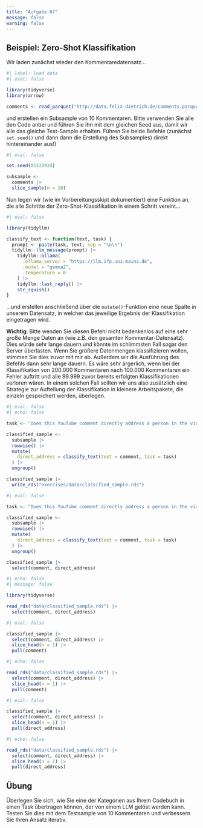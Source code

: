 ```yaml
---
title: "Aufgabe 07"
message: false
warning: false
---
```


## Beispiel: Zero-Shot Klassifikation

Wir laden zunächst wieder den Kommentaredatensatz...

```r
#| label: load data
#| eval: false

library(tidyverse)
library(arrow)

comments <- read_parquet("http://data.felix-dietrich.de/comments.parquet.gzip")
```

und erstellen ein Subsample von 10 Kommentaren. Bitte verwenden Sie alle den Code anbei und führen Sie ihn mit dem gleichen Seed aus, damit wir alle das gleiche Test-Sample erhalten. Führen Sie beide Befehle (zunächst `set.seed()` und dann dann die Erstellung des Subsamples) direkt hintereinander aus!)

```r
#| eval: false

set.seed(05122024)

subsample <- 
  comments |> 
  slice_sample(n = 10)
```

Nun legen wir (wie im Vorbereitungsskipt dokumentiert) eine Funktion an, die alle Schritte der Zero-Shot-Klassifikation in einem Schritt vereint...

```r
#| eval: false

library(tidyllm)

classify_text <- function(text, task) {
  prompt <- paste(task, text, sep = "\n\n")
  tidyllm::llm_message(prompt) |>
    tidyllm::ollama(
      .ollama_server = "https://llm.ifp.uni-mainz.de",
      .model = "gemma2",
      .temperature = 0
    ) |>
    tidyllm::last_reply() |>
    str_squish()
}
```

...und erstellen anschließend über die `mutate()`-Funktion eine neue Spalte in unserem Datensatz, in welcher das jeweilige Ergebnis der Klassifikation eingetragen wird.

::: {.callout-warning}
**Wichtig**: Bitte wenden Sie diesen Befehl nicht bedenkenlos auf eine sehr große Menge Daten an (wie z.B. den gesamten Kommentar-Datensatz). Dies würde sehr lange dauern und könnte im schlimmsten Fall sogar den Server überlasten. Wenn Sie größere Datenmengen klassifizieren wollen, stimmen Sie dies zuvor mit mir ab. Außerdem wir die Ausführung des Befehls dann sehr lange dauern. Es wäre sehr ärgerlich, wenn bei der Klassifikation von 200.000 Kommentaren nach 100.000 Kommentaren ein Fehler auftritt und alle 99.999 zuvor bereits erfolgten Klassifikationen verloren wären. In einem solchen Fall sollten wir uns also zusätzlich eine Strategie zur Aufteilung der Klassifikation in kleinere Arbeitspakete, die einzeln gespeichert werden, überlegen.
:::

```r
#| eval: false
#| echo: false

task <- "Does this YouTube comment directly address a person in the video"

classified_sample <- 
  subsample |> 
  rowwise() |> 
  mutate(
    direct_address = classify_text(text = comment, task = task)
  ) |> 
  ungroup()

classified_sample |> 
  write_rds("exercises/data/classified_sample.rds")
```

```r
#| eval: false

task <- "Does this YouTube comment directly address a person in the video"

classified_sample <- 
  subsample |> 
  rowwise() |> 
  mutate(
    direct_address = classify_text(text = comment, task = task)
  ) |> 
  ungroup()

classified_sample |> 
  select(comment, direct_address)
```

```r
#| echo: false
#| message: false

library(tidyverse)

read_rds("data/classified_sample.rds") |> 
  select(comment, direct_address)
```

```r
#| eval: false

classified_sample |> 
  select(comment, direct_address) |> 
  slice_head(n = 1) |> 
  pull(comment)
```

```r
#| echo: false

read_rds("data/classified_sample.rds") |> 
  select(comment, direct_address) |> 
  slice_head(n = 1) |> 
  pull(comment)
```

```r
#| eval: false

classified_sample |> 
  select(comment, direct_address) |> 
  slice_head(n = 1) |> 
  pull(direct_address)
```

```r
#| echo: false

read_rds("data/classified_sample.rds") |> 
  select(comment, direct_address) |> 
  slice_head(n = 1) |> 
  pull(direct_address)
```

## Übung

Überlegen Sie sich, wie Sie eine der Kategorien aus Ihrem Codebuch in einen Task übertragen können, der von einem LLM gelöst werden kann. Testen Sie dies mit dem Testsample von 10 Kommentaren und verbessern Sie Ihren Ansatz iterativ.